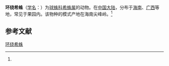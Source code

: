 {{Speciesbox
| name = 环绕希蛛
| status = 
| status_system = 
| image = 
| genus = Achaearanea
| species = cingulata
| authority = (Zhu, 1998)<ref name='id12947'>{{cite web| url =http://www.bioinfo.cn/db05/BjdwSpecies.php?action=view&id=12947| title =环绕希蛛| work =《中国动物物种编目数据库》| publisher =中国科学院微生物研究所| author =中国科学院动物研究所| accessdate =2009-04-28| deadurl =yes| archiveurl =https://web.archive.org/web/20160305044725/http://www.bioinfo.cn/db05/BjdwSpecies.php?action=view&id=12947| archivedate =2016-03-05}}</ref>
}}

'''环绕希蛛'''（[[学名|学名]]：{{lang|la|''Achaearanea cingulata''}}）为[[球蛛科|球蛛科]][[希蛛属|希蛛属]]的动物。在[[中国大陆|中国大陆]]，分布于[[海南|海南]]、[[广西|广西]]等地，常见于果园内。该物种的模式产地在海南尖峰岭。<ref name='id12947'/>

== 参考文献 ==
{{reflist}}

{{Wikispecies|Achaearanea cingulata}}

[[Category:希蛛属|环绕希蛛]]


{{蜘蛛小作品}}